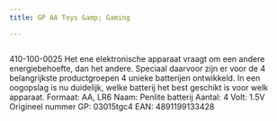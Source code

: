 ```yaml
---
title: GP AA Toys &amp; Gaming

---
```



<Image src={imageProduct} width={imageProduct.width} alt="" />


410-100-0025
Het ene elektronische apparaat vraagt om een andere energiebehoefte, dan het andere. Speciaal daarvoor zijn er voor de 4 belangrijkste productgroepen 4 unieke batterijen ontwikkeld. In een oogopslag is nu duidelijk, welke batterij het best geschikt is voor welk apparaat.
Formaat: AA, LR6
Naam: Penlite batterij
Aantal: 4
Volt: 1.5V
Origineel nummer GP: 03015tgc4
EAN: 4891199133428
